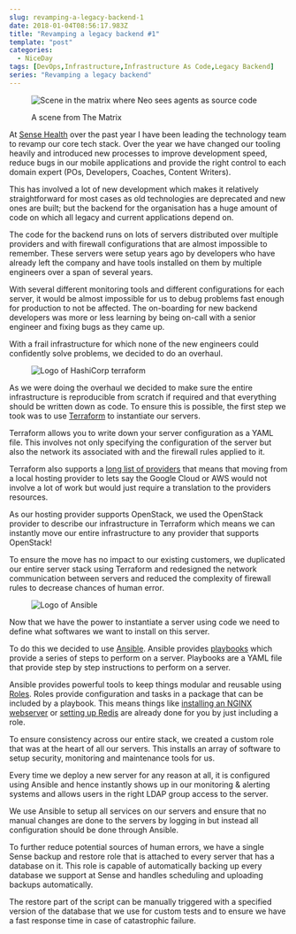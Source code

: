 ```yaml
---
slug: revamping-a-legacy-backend-1
date: 2018-01-04T08:56:17.983Z
title: "Revamping a legacy backend #1"
template: "post"
categories:
  - NiceDay
tags: [DevOps,Infrastructure,Infrastructure As Code,Legacy Backend]
series: "Revamping a legacy backend"
---
```


<figure>

![Scene in the matrix where Neo sees agents as source code](./revamping-a-legacy-backend-1-0.jpeg)

<figcaption>A scene from The Matrix</figcaption>

</figure>

At [Sense Health](https://www.sense-health.com/) over the past year I have been leading the technology team to revamp our core tech stack. Over the year we have changed our tooling heavily and introduced new processes to improve development speed, reduce bugs in our mobile applications and provide the right control to each domain expert (POs, Developers, Coaches, Content Writers).

This has involved a lot of new development which makes it relatively straightforward for most cases as old technologies are deprecated and new ones are built; but the backend for the organisation has a huge amount of code on which all legacy and current applications depend on.

The code for the backend runs on lots of servers distributed over multiple providers and with firewall configurations that are almost impossible to remember. These servers were setup years ago by developers who have already left the company and have tools installed on them by multiple engineers over a span of several years.

With several different monitoring tools and different configurations for each server, it would be almost impossible for us to debug problems fast enough for production to not be affected. The on-boarding for new backend developers was more or less learning by being on-call with a senior engineer and fixing bugs as they came up.

With a frail infrastructure for which none of the new engineers could confidently solve problems, we decided to do an overhaul.

<figure>

![Logo of HashiCorp terraform](./revamping-a-legacy-backend-1-1.png)

</figure>

As we were doing the overhaul we decided to make sure the entire infrastructure is reproducible from scratch if required and that everything should be written down as code. To ensure this is possible, the first step we took was to use [Terraform](https://www.terraform.io/) to instantiate our servers.

Terraform allows you to write down your server configuration as a YAML file. This involves not only specifying the configuration of the server but also the network its associated with and the firewall rules applied to it.

Terraform also supports a [long list of providers](https://www.terraform.io/docs/providers/index.html) that means that moving from a local hosting provider to lets say the Google Cloud or AWS would not involve a lot of work but would just require a translation to the providers resources.

As our hosting provider supports OpenStack, we used the OpenStack provider to describe our infrastructure in Terraform which means we can instantly move our entire infrastructure to any provider that supports OpenStack!

To ensure the move has no impact to our existing customers, we duplicated our entire server stack using Terraform and redesigned the network communication between servers and reduced the complexity of firewall rules to decrease chances of human error.

<figure>

![Logo of Ansible](./revamping-a-legacy-backend-1-2.png)

</figure>

Now that we have the power to instantiate a server using code we need to define what softwares we want to install on this server.

To do this we decided to use [Ansible](https://www.ansible.com/). Ansible provides [playbooks](http://docs.ansible.com/ansible/latest/playbooks.html) which provide a series of steps to perform on a server. Playbooks are a YAML file that provide step by step instructions to perform on a server.

Ansible provides powerful tools to keep things modular and reusable using [Roles](http://docs.ansible.com/ansible/latest/playbooks_reuse_roles.html). Roles provide configuration and tasks in a package that can be included by a playbook. This means things like [installing an NGINX webserver](https://galaxy.ansible.com/geerlingguy/nginx/) or [setting up Redis](https://galaxy.ansible.com/geerlingguy/redis/) are already done for you by just including a role.

To ensure consistency across our entire stack, we created a custom role that was at the heart of all our servers. This installs an array of software to setup security, monitoring and maintenance tools for us.

Every time we deploy a new server for any reason at all, it is configured using Ansible and hence instantly shows up in our monitoring & alerting systems and allows users in the right LDAP group access to the server.

We use Ansible to setup all services on our servers and ensure that no manual changes are done to the servers by logging in but instead all configuration should be done through Ansible.

To further reduce potential sources of human errors, we have a single Sense backup and restore role that is attached to every server that has a database on it. This role is capable of automatically backing up every database we support at Sense and handles scheduling and uploading backups automatically.

The restore part of the script can be manually triggered with a specified version of the database that we use for custom tests and to ensure we have a fast response time in case of catastrophic failure.
  